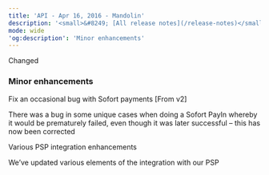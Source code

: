 ```yaml
---
title: 'API - Apr 16, 2016 - Mandolin'  
description: '<small>&#8249; [All release notes](/release-notes)</small>'  
mode: wide  
'og:description': 'Minor enhancements'  
---
```

  
  <div class="pill pill-orange">Changed</div> 
  
### Minor enhancements  

Fix an occasional bug with Sofort payments [From v2]  

There was a bug in some unique cases when doing a Sofort PayIn whereby it would be prematurely failed, even though it was later successful – this has now been corrected  

Various PSP integration enhancements  

We’ve updated various elements of the integration with our PSP